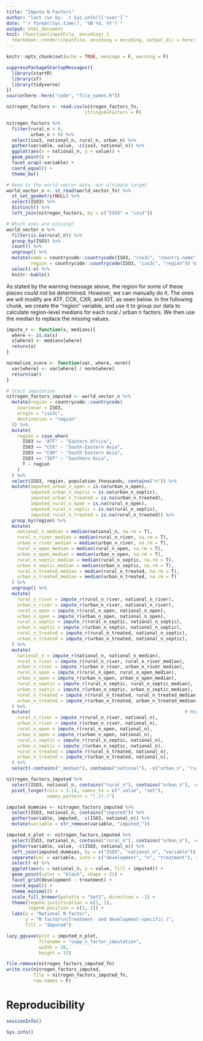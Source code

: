 ```yaml
---
title: "Impute N Factors"
author: "last run by: `r Sys.info()['user']`"
date: "`r format(Sys.time(), '%B %d, %Y')`"
output: html_document
knit: (function(inputFile, encoding) {
  rmarkdown::render(inputFile, encoding = encoding, output_dir = here::here("docs", "1_sanfact")) })
---
```


```r
knitr::opts_chunk$set(echo = TRUE, message = F, warning = F)
```

```r
suppressPackageStartupMessages({
  library(startR)
  library(sf)
  library(tidyverse)
})
source(here::here("code", "file_names.R"))
```

```r
nitrogen_factors <- read.csv(nitrogen_factors_fn,
                             stringsAsFactors = F)
```

```r
nitrogen_factors %>% 
  filter(rural_n > 0,
         urban_n > 0) %>% 
  select(iso3, national_n, rural_n, urban_n) %>% 
  gather(variable, value, -c(iso3, national_n)) %>% 
  ggplot(aes(x = national_n, y = value)) +
  geom_point() +
  facet_wrap(~variable) +
  coord_equal() +
  theme_bw()
```


```r
# Read in the world vector data, our ultimate target
world_vector_n <- st_read(world_vector_fn) %>% 
  st_set_geometry(NULL) %>% 
  select(ISO3) %>% 
  distinct() %>% 
  left_join(nitrogen_factors, by = c("ISO3" = "iso3"))

# Which ones are missing?
world_vector_n %>% 
  filter(is.na(rural_n)) %>% 
  group_by(ISO3) %>% 
  count() %>% 
  ungroup() %>% 
  mutate(name = countrycode::countrycode(ISO3, "iso3c", "country.name"),
         region = countrycode::countrycode(ISO3, "iso3c", "region")) %>% 
  select(-n) %>% 
  knitr::kable()
```

As stated by the warning message above, the region for some of these places could not be determined. However, we can manually do it. The ones we will modify are ATF, CCK, CXR, and IOT, as seen below. In the following chunk, we create the "region" variable, and use it to group our data to calculate region-level medians for each rural / urban n factors. We then use the median to replace the missing values.

```r
impute_r <- function(x, medians){
  where <- is.na(x)
  x[where] <- medians[where]
  return(x)
}
```

```r
normalize_score <- function(var, where, norm){
  var[where] <- var[where] / norm[where]
  return(var)
}
```



```r
# Start imputation
nitrogen_factors_imputed <- world_vector_n %>%
  mutate(region = countrycode::countrycode(
    sourcevar = ISO3,
    origin = "iso3c",
    destination = "region"
  )) %>%
  mutate(
    region = case_when(
      ISO3 == "ATF" ~ "Eastern Africa",
      ISO3 == "CCK" ~ "South-Eastern Asia",
      ISO3 == "CXR" ~ "South-Eastern Asia",
      ISO3 == "IOT" ~ "Southern Asia",
      T ~ region
    )
  ) %>%
  select(ISO3, region, population_thousands, contains("n")) %>%
  mutate(imputed_urban_n_open = is.na(urban_n_open),
         imputed_urban_n_septic = is.na(urban_n_septic),
         imputed_urban_n_treated = is.na(urban_n_treated),
         imputed_rural_n_open = is.na(rural_n_open),
         imputed_rural_n_septic = is.na(rural_n_septic),
         imputed_rural_n_treated = is.na(rural_n_treated)) %>% 
  group_by(region) %>%                                                 # Calculate group medians before we do any imputations
  mutate(
    national_n_median = median(national_n, na.rm = T),
    rural_n_river_median = median(rural_n_river, na.rm = T),
    urban_n_river_median = median(urban_n_river, na.rm = T),
    rural_n_open_median = median(rural_n_open, na.rm = T),
    urban_n_open_median = median(urban_n_open, na.rm = T),
    rural_n_septic_median = median(rural_n_septic, na.rm = T),
    urban_n_septic_median = median(urban_n_septic, na.rm = T),
    rural_n_treated_median = median(rural_n_treated, na.rm = T),
    urban_n_treated_median = median(urban_n_treated, na.rm = T)
  ) %>%
  ungroup() %>%                                                         # If values are missing at the dev-inf, use national-inf
  mutate(
    rural_n_river = impute_r(rural_n_river, national_n_river),
    urban_n_river = impute_r(urban_n_river, national_n_river),
    rural_n_open = impute_r(rural_n_open, national_n_open),
    urban_n_open = impute_r(urban_n_open, national_n_open),
    rural_n_septic = impute_r(rural_n_septic, national_n_septic),
    urban_n_septic = impute_r(urban_n_septic, national_n_septic),
    rural_n_treated = impute_r(rural_n_treated, national_n_septic),
    urban_n_treated = impute_r(urban_n_treated, national_n_septic),
  ) %>%                                                                 # If values are still missing, use the geopolitical median
  mutate(
    national_n = impute_r(national_n, national_n_median),
    rural_n_river = impute_r(rural_n_river, rural_n_river_median),
    urban_n_river = impute_r(urban_n_river, urban_n_river_median),
    rural_n_open = impute_r(rural_n_open, rural_n_open_median),
    urban_n_open = impute_r(urban_n_open, urban_n_open_median),
    rural_n_septic = impute_r(rural_n_septic, rural_n_septic_median),
    urban_n_septic = impute_r(urban_n_septic, urban_n_septic_median),
    rural_n_treated = impute_r(rural_n_treated, rural_n_treated_median),
    urban_n_treated = impute_r(urban_n_treated, urban_n_treated_median)
  ) %>% 
  mutate(                                                         # Replace any missing values (for NFK) with the national median imputed above
    rural_n_river = impute_r(rural_n_river, national_n),
    urban_n_river = impute_r(urban_n_river, national_n),
    rural_n_open = impute_r(rural_n_open, national_n),
    urban_n_open = impute_r(urban_n_open, national_n),
    rural_n_septic = impute_r(rural_n_septic, national_n),
    urban_n_septic = impute_r(urban_n_septic, national_n),
    rural_n_treated = impute_r(rural_n_treated, national_n),
    urban_n_treated = impute_r(urban_n_treated, national_n),
  ) %>%
  select(-contains("_median"), contains("national"), -c("urban_n", "rural_n"), contains("imputed"))
```

```r
nitrogen_factors_imputed %>% 
  select(ISO3, national_n, contains("rural_n"), contains("urban_n"), -contains("river"), contains("imputed")) %>% 
  pivot_longer(cols = 3:14, names_to = c(".value", "set"),
               names_pattern = "(.)(.)")
```


```r

imputed_dummies <- nitrogen_factors_imputed %>% 
  select(ISO3, national_n, contains("imputed")) %>% 
  gather(variable, imputed, -c(ISO3, national_n)) %>% 
  mutate(variable = str_remove(variable, "imputed_"))

imputed_n_plot <- nitrogen_factors_imputed %>% 
  select(ISO3, national_n, contains("rural_n"), contains("urban_n"), -contains("river"), -contains("imputed")) %>% 
  gather(variable, value, -c(ISO3, national_n)) %>% 
  left_join(imputed_dummies, by = c("ISO3", "national_n", "variable")) %>% 
  separate(col = variable, into = c("development", "n", "treatment"), sep = "_") %>% 
  select(-n) %>% 
  ggplot(aes(x = national_n, y = value, fill = imputed)) +
  geom_point(color = "black", shape = 21) +
  facet_grid(development ~ treatment) +
  coord_equal() +
  theme_minimal() +
  scale_fill_brewer(palette = "Set1", direction = -1) +
  theme(legend.justification = c(1, 1),
        legend.position = c(1, 1)) +
  labs(x = "National N factor",
       y = "N factor\n(Treatment- and development-specific )",
       fill = "Imputed")

lazy_ggsave(plot = imputed_n_plot,
            filename = "supp_n_factor_imputation",
            width = 20,
            height = 15)
```


```r
file.remove(nitrogen_factors_imputed_fn)
write.csv(nitrogen_factors_imputed,
          file = nitrogen_factors_imputed_fn,
          row.names = F)
```

# Reproducibility

```r
sessionInfo()
```

```r
Sys.info()
```



